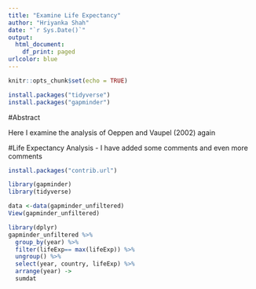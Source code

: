 ```yaml
---
title: "Examine Life Expectancy"
author: "Hriyanka Shah"
date: "`r Sys.Date()`"
output:
  html_document:
    df_print: paged
urlcolor: blue
---
```


```r
knitr::opts_chunk$set(echo = TRUE)
```

```r
install.packages("tidyverse")
install.packages("gapminder")
```
 #Abstract
 
 Here I examine the analysis of Oeppen and Vaupel (2002)
 again
 
 #Life Expectancy Analysis
 - I have added some comments and even more comments 
 
```r
install.packages("contrib.url")
```
 
 
```r
library(gapminder)
library(tidyverse)
```
 
 
```r
data <-data(gapminder_unfiltered)
View(gapminder_unfiltered)
```
 
```r
library(dplyr)
gapminder_unfiltered %>%
  group_by(year) %>%
  filter(lifeExp== max(lifeExp)) %>%
  ungroup() %>%
  select(year, country, lifeExp) %>%
  arrange(year) -> 
  sumdat 
```
